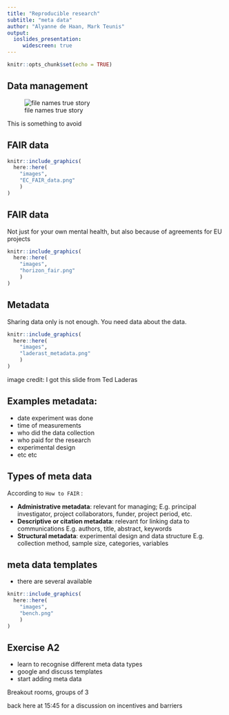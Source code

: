 ```yaml
---
title: "Reproducible research" 
subtitle: "meta data" 
author: "Alyanne de Haan, Mark Teunis"
output: 
  ioslides_presentation:
     widescreen: true
---
```


```r
knitr::opts_chunk$set(echo = TRUE)
```

## Data management

![file names true story](http://www.phdcomics.com/comics/archive/phd052810s.gif)

This is something to avoid

## FAIR data
```r
knitr::include_graphics(
  here::here(
    "images",
    "EC_FAIR_data.png"
    )
)
```

<!-- Want voorbeeld van net is niet heel fair, reproducibility wordt een zooitje -->

## FAIR data

Not just for your own mental health, but also because of agreements for EU projects

```r
knitr::include_graphics(
  here::here(
    "images",
    "horizon_fair.png"
    )
)
```

## Metadata

Sharing data only is not enough. You need data about the data.

```r
knitr::include_graphics(
  here::here(
    "images",
    "laderast_metadata.png"
    )
)
```
image credit: I got this slide from Ted Laderas

## Examples metadata:

 - date experiment was done
 - time of measurements
 - who did the data collection
 - who paid for the research
 - experimental design
 - etc etc

## Types of meta data

According to `How to FAIR` :

 - **Administrative metadata**: relevant for managing;
E.g. principal investigator, project collaborators, funder, project period, etc. 
 - **Descriptive or citation metadata**: relevant for linking data to communications
E.g. authors, title, abstract, keywords
 - **Structural metadata**: experimental design and data structure
E.g. collection method, sample size, categories, variables

## meta data templates

 - there are several available

```r
knitr::include_graphics(
  here::here(
    "images",
    "bench.png"
    )
)
```

## Exercise A2

 - learn to recognise different meta data types
 - google and discuss templates
 - start adding meta data
 
Breakout rooms, groups of 3

back here at 15:45 for a discussion on incentives and barriers



